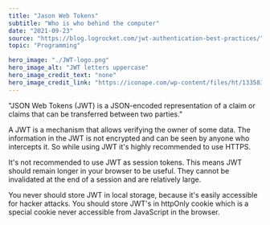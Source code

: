 ---
title: "Jason Web Tokens"
subtitle: "Who is who behind the computer"
date: "2021-09-23"
source: "https://blog.logrocket.com/jwt-authentication-best-practices/"
topic: "Programming"

hero_image: "./JWT-logo.png"
hero_image_alt: "JWT letters uppercase"
hero_image_credit_text: "none"
hero_image_credit_link: "https://iconape.com/wp-content/files/ht/133583/png/JWT-logo.png"
---

"JSON Web Tokens (JWT) is a JSON-encoded representation 
of a claim or claims that can be transferred between two parties."

A JWT is a mechanism that allows verifying the owner of some data.
The information in the JWT is not encrypted and can be seen
by anyone who intercepts it. So while using JWT it's highly recommended to use HTTPS.

It's not recommended to use JWT as session tokens. This means JWT
should remain longer in your browser to be useful. They cannot be invalidated
at the end of a session and are relatively large.

You never should store JWT in local storage, because it's easily
accessible for hacker attacks. You should store JWT's in httpOnly cookie
which is a special cookie never accessible from JavaScript in the browser. 